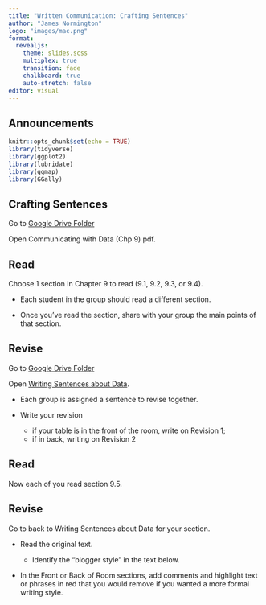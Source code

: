 ```yaml
---
title: "Written Communication: Crafting Sentences"
author: "James Normington"
logo: "images/mac.png"
format: 
  revealjs:
    theme: slides.scss
    multiplex: true
    transition: fade
    chalkboard: true
    auto-stretch: false
editor: visual
---
```


## Announcements {.unnumbered .smaller}

```r
knitr::opts_chunk$set(echo = TRUE)
library(tidyverse)
library(ggplot2)
library(lubridate)
library(ggmap)
library(GGally)
```

## Crafting Sentences

Go to [Google Drive Folder](https://drive.google.com/drive/folders/1LT9poJh6TY6SA1BVKNqZ9B3XfLoLoDnJ?usp=sharing)

Open Communicating with Data (Chp 9) pdf.

## Read

Choose 1 section in Chapter 9 to read (9.1, 9.2, 9.3, or 9.4).

-   Each student in the group should read a different section.

-   Once you've read the section, share with your group the main points of that section.

## Revise

Go to [Google Drive Folder](https://drive.google.com/drive/folders/1LT9poJh6TY6SA1BVKNqZ9B3XfLoLoDnJ?usp=sharing)

Open [Writing Sentences about Data](https://docs.google.com/document/d/1Esvk1Bk3I99j2ozX6GgUnWI-kNWl_R9kK4bd8CrsSgU/edit#).

-   Each group is assigned a sentence to revise together.

-   Write your revision

    -   if your table is in the front of the room, write on Revision 1;
    -   if in back, writing on Revision 2

## Read

Now each of you read section 9.5.

## Revise

Go to back to Writing Sentences about Data for your section.

-   Read the original text.

    -   Identify the "blogger style" in the text below.

-   In the Front or Back of Room sections, add comments and highlight text or phrases in red that you would remove if you wanted a more formal writing style.

